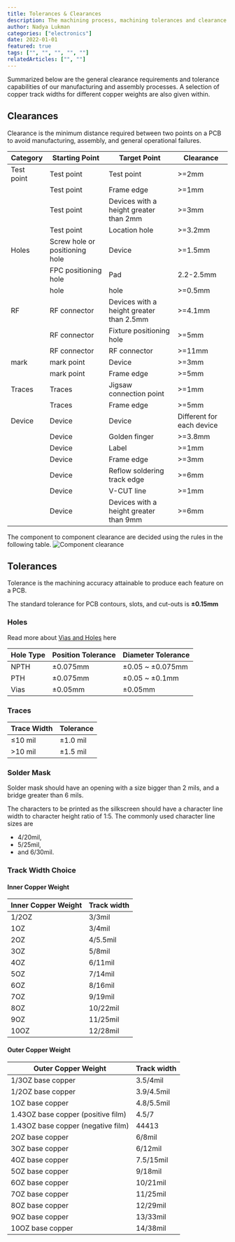 ---
title: Tolerances & Clearances
description: The machining process, machining tolerances and clearance requirements for design, manufacturing, and assembly.
author: Nadya Lukman
categories: ["electronics"]
date: 2022-01-01
featured: true
tags: ["", "", "", "", ""]
relatedArticles: ["", ""]
---

Summarized below are the general clearance requirements and tolerance capabilities of our manufacturing and assembly processes. A selection of copper track widths for different copper weights are also given within.

## Clearances

Clearance is the minimum distance required between two points on a PCB to avoid manufacturing, assembly, and general operational failures.

| Category   | Starting Point                 | Target Point                             | Clearance                 |
| ---------- | ------------------------------ | ---------------------------------------- | ------------------------- |
| Test point | Test point                     | Test point                               | >=2mm                     |
|            | Test point                     | Frame edge                               | >=1mm                     |
|            | Test point                     | Devices with a height greater than 2mm   | >=3mm                     |
|            | Test point                     | Location hole                            | >=3.2mm                   |
| Holes      | Screw hole or positioning hole | Device                                   | >=1.5mm                   |
|            | FPC positioning hole           | Pad                                      | 2.2-2.5mm                 |
|            | hole                           | hole                                     | >=0.5mm                   |
| RF         | RF connector                   | Devices with a height greater than 2.5mm | >=4.1mm                   |
|            | RF connector                   | Fixture positioning hole                 | >=5mm                     |
|            | RF connector                   | RF connector                             | >=11mm                    |
| mark       | mark point                     | Device                                   | >=3mm                     |
|            | mark point                     | Frame edge                               | >=5mm                     |
| Traces     | Traces                         | Jigsaw connection point                  | >=1mm                     |
|            | Traces                         | Frame edge                               | >=5mm                     |
| Device     | Device                         | Device                                   | Different for each device |
|            | Device                         | Golden finger                            | >=3.8mm                   |
|            | Device                         | Label                                    | >=1mm                     |
|            | Device                         | Frame edge                               | >=3mm                     |
|            | Device                         | Reflow soldering track edge              | >=6mm                     |
|            | Device                         | V-CUT line                               | >=1mm                     |
|            | Device                         | Devices with a height greater than 9mm   | >=6mm                     |

The component to component clearance are decided using the rules in the following table. 
![Component clearance](/images/tolerances-and-clearances-01.png)

## Tolerances

Tolerance is the machining accuracy attainable to produce each feature on a PCB.

The standard tolerance for PCB contours, slots, and cut-outs is **±0.15mm**

### Holes

Read more about [Vias and Holes](/articles/Vias-Holes/) here

| Hole Type | Position Tolerance | Diameter Tolerance |
| --------- | ------------------ | ------------------ |
| NPTH      | ±0.075mm           | ±0.05 ~ ±0.075mm   |
| PTH       | ±0.075mm           | ±0.05 ~ ±0.1mm     |
| Vias      | ±0.05mm            | ±0.05mm            |

### Traces

| Trace Width | Tolerance |
| ----------- | --------- |
| ≤10 mil     | ±1.0 mil  |
| >10 mil     | ±1.5 mil  |

### Solder Mask

Solder mask should have an opening with a size bigger than 2 mils, and a bridge greater than 6 mils.

The characters to be printed as the silkscreen should have a character line width to character height ratio of 1:5. The commonly used character line sizes are

- 4/20mil,
- 5/25mil,
- and 6/30mil.

### Track Width Choice

#### Inner Copper Weight

| Inner Copper Weight | Track width |
| ------------------- | ----------- |
| 1/2OZ               | 3/3mil      |
| 1OZ                 | 3/4mil      |
| 2OZ                 | 4/5.5mil    |
| 3OZ                 | 5/8mil      |
| 4OZ                 | 6/11mil     |
| 5OZ                 | 7/14mil     |
| 6OZ                 | 8/16mil     |
| 7OZ                 | 9/19mil     |
| 8OZ                 | 10/22mil    |
| 9OZ                 | 11/25mil    |
| 10OZ                | 12/28mil    |

#### Outer Copper Weight

| Outer Copper Weight                | Track width |
| ---------------------------------- | ----------- |
| 1/3OZ base copper                  | 3.5/4mil    |
| 1/2OZ base copper                  | 3.9/4.5mil  |
| 1OZ base copper                    | 4.8/5.5mil  |
| 1.43OZ base copper (positive film) | 4.5/7       |
| 1.43OZ base copper (negative film) | 44413       |
| 2OZ base copper                    | 6/8mil      |
| 3OZ base copper                    | 6/12mil     |
| 4OZ base copper                    | 7.5/15mil   |
| 5OZ base copper                    | 9/18mil     |
| 6OZ base copper                    | 10/21mil    |
| 7OZ base copper                    | 11/25mil    |
| 8OZ base copper                    | 12/29mil    |
| 9OZ base copper                    | 13/33mil    |
| 10OZ base copper                   | 14/38mil    |
